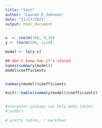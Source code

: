 ```yaml
---
title: "test"
author: "Lauren E Johnson"
date: "11/17/2021"
output: html_document
---
```



```r

x  <- rnorm(100, 0,10)
y <- rnorm(100, 1,10)

model <- lm(y~x)

## don't know how it's stored
names(summary(model))
model$coefficients


summary(model)$coefficients

knitr::kable(summary(model)$coefficients)


#stargazer package can help make tables 
# pubbr?

# pretty tables, r markdown
```
